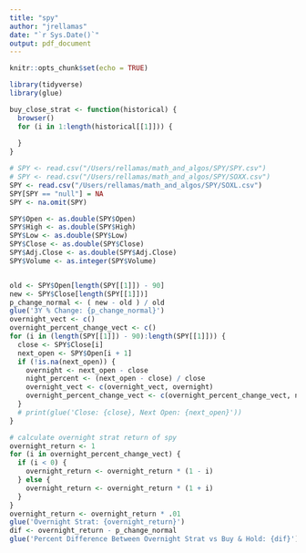 ```yaml
---
title: "spy"
author: "jrellamas"
date: "`r Sys.Date()`"
output: pdf_document
---
```


```r
knitr::opts_chunk$set(echo = TRUE)
```

```r
library(tidyverse)
library(glue)
```

```r
buy_close_strat <- function(historical) {
  browser()
  for (i in 1:length(historical[[1]])) {
    
  }
}
```


```r
# SPY <- read.csv("/Users/rellamas/math_and_algos/SPY/SPY.csv")
# SPY <- read.csv("/Users/rellamas/math_and_algos/SPY/SOXX.csv")
SPY <- read.csv("/Users/rellamas/math_and_algos/SPY/SOXL.csv")
SPY[SPY == "null"] = NA
SPY <- na.omit(SPY)

SPY$Open <- as.double(SPY$Open)
SPY$High <- as.double(SPY$High)
SPY$Low <- as.double(SPY$Low)
SPY$Close <- as.double(SPY$Close)
SPY$Adj.Close <- as.double(SPY$Adj.Close)
SPY$Volume <- as.integer(SPY$Volume)


old <- SPY$Open[length(SPY[[1]]) - 90]
new <- SPY$Close[length(SPY[[1]])]
p_change_normal <- ( new - old ) / old
glue('3Y % Change: {p_change_normal}')
overnight_vect <- c()
overnight_percent_change_vect <- c()
for (i in (length(SPY[[1]]) - 90):length(SPY[[1]])) {
  close <- SPY$Close[i]
  next_open <- SPY$Open[i + 1]
  if (!is.na(next_open)) {
    overnight <- next_open - close
    night_percent <- (next_open - close) / close
    overnight_vect <- c(overnight_vect, overnight)
    overnight_percent_change_vect <- c(overnight_percent_change_vect, night_percent)
  }
  # print(glue('Close: {close}, Next Open: {next_open}'))
}

# calculate overnight strat return of spy
overnight_return <- 1
for (i in overnight_percent_change_vect) {
  if (i < 0) {
    overnight_return <- overnight_return * (1 - i)
  } else {
    overnight_return <- overnight_return * (1 + i)
  }
}
overnight_return <- overnight_return * .01
glue('Overnight Strat: {overnight_return}')
dif <- overnight_return - p_change_normal
glue('Percent Difference Between Overnight Strat vs Buy & Hold: {dif}')
```

